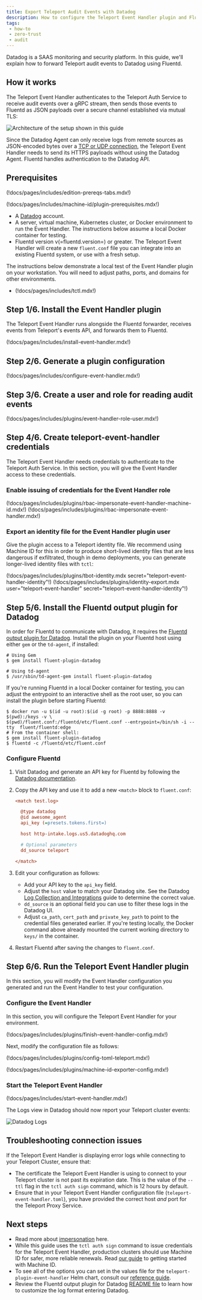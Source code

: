 ```yaml
---
title: Export Teleport Audit Events with Datadog
description: How to configure the Teleport Event Handler plugin and Fluentd to send audit logs to Datadog
tags:
 - how-to
 - zero-trust
 - audit
---
```


Datadog is a SAAS monitoring and security platform. In this guide, we'll explain
how to forward Teleport audit events to Datadog using Fluentd.

## How it works

The Teleport Event Handler authenticates to the Teleport Auth Service to receive
audit events over a gRPC stream, then sends those events to Fluentd as JSON
payloads over a secure channel established via mutual TLS:

![Architecture of the setup shown in this guide](../../../img/management/datadog-diagram.png)

Since the Datadog Agent can only receive logs from remote sources as
JSON-encoded bytes over a [TCP or UDP
connection](https://docs.datadoghq.com/agent/logs/?tab=tailfiles#custom-log-collection),
the Teleport Event Handler needs to send its HTTPS payloads without using the
Datadog Agent. Fluentd handles authentication to the Datadog API.

## Prerequisites

(!docs/pages/includes/edition-prereqs-tabs.mdx!)

(!docs/pages/includes/machine-id/plugin-prerequisites.mdx!)

- A [Datadog](https://www.datadoghq.com/) account.
- A server, virtual machine, Kubernetes cluster, or Docker environment to run the
  Event Handler. The instructions below assume a local Docker container for testing.
- Fluentd version v(=fluentd.version=) or greater. The Teleport Event Handler
  will create a new `fluent.conf` file you can integrate into an existing Fluentd
  system, or use with a fresh setup.

The instructions below demonstrate a local test of the Event Handler plugin on
your workstation. You will need to adjust paths, ports, and domains for other
environments.

- (!docs/pages/includes/tctl.mdx!)

## Step 1/6. Install the Event Handler plugin

The Teleport Event Handler runs alongside the Fluentd forwarder, receives events
from Teleport's events API, and forwards them to Fluentd.

(!docs/pages/includes/install-event-handler.mdx!)

## Step 2/6. Generate a plugin configuration

(!docs/pages/includes/configure-event-handler.mdx!)

## Step 3/6. Create a user and role for reading audit events

(!docs/pages/includes/plugins/event-handler-role-user.mdx!)

## Step 4/6. Create teleport-event-handler credentials

The Teleport Event Handler needs credentials to authenticate to the Teleport
Auth Service. In this section, you will give the Event Handler access to these
credentials.

### Enable issuing of credentials for the Event Handler role

<Tabs>
<TabItem label="Machine ID">
(!docs/pages/includes/plugins/rbac-impersonate-event-handler-machine-id.mdx!)
</TabItem>
<TabItem label="Long-lived identity files">
(!docs/pages/includes/plugins/rbac-impersonate-event-handler.mdx!)
</TabItem>
</Tabs>

### Export an identity file for the Event Handler plugin user

Give the plugin access to a Teleport identity file. We recommend using Machine
ID for this in order to produce short-lived identity files that are less
dangerous if exfiltrated, though in demo deployments, you can generate
longer-lived identity files with `tctl`:

<Tabs>
<TabItem label="Machine ID">
(!docs/pages/includes/plugins/tbot-identity.mdx secret="teleport-event-handler-identity"!)
</TabItem>
<TabItem label="Long-lived identity files">
(!docs/pages/includes/plugins/identity-export.mdx user="teleport-event-handler" secret="teleport-event-handler-identity"!)
</TabItem>
</Tabs>

## Step 5/6. Install the Fluentd output plugin for Datadog

In order for Fluentd to communicate with Datadog, it requires the [Fluentd output
plugin for Datadog](https://github.com/DataDog/fluent-plugin-datadog). Install
the plugin on your Fluentd host using either `gem` or the `td-agent`, if installed:

```code
# Using Gem
$ gem install fluent-plugin-datadog

# Using td-agent
$ /usr/sbin/td-agent-gem install fluent-plugin-datadog
```

<Admonition type="tip" title="Testing Locally?">

If you're running Fluentd in a local Docker container for testing, you can adjust
the entrypoint to an interactive shell as the root user, so you can install the
plugin before starting Fluentd:

```code
$ docker run -u $(id -u root):$(id -g root) -p 8888:8888 -v $(pwd):/keys -v \
$(pwd)/fluent.conf:/fluentd/etc/fluent.conf --entrypoint=/bin/sh -i --tty  fluent/fluentd:edge
# From the container shell:
$ gem install fluent-plugin-datadog
$ fluentd -c /fluentd/etc/fluent.conf
```

</Admonition>

### Configure Fluentd

1. Visit Datadog and generate an API key for Fluentd by following the [Datadog
   documentation](https://docs.datadoghq.com/account_management/api-app-keys).

1. Copy the API key and use it to add a new `<match>` block to `fluent.conf`:

   ```ini
   <match test.log>
   
     @type datadog
     @id awesome_agent
     api_key (=presets.tokens.first=)
   
     host http-intake.logs.us5.datadoghq.com
   
     # Optional parameters
     dd_source teleport
   
   </match>
   ```

1. Edit your configuration as follows:

   - Add your API key to the `api_key` field.
   - Adjust the `host` value to match your Datadog site. See the Datadog [Log
     Collection and
     Integrations](https://docs.datadoghq.com/logs/log_collection/?tab=host)
     guide to determine the correct value.
   - `dd_source` is an optional field you can use to filter these logs in the
     Datadog UI.
   - Adjust `ca_path`, `cert_path` and `private_key_path` to point to the
     credential files generated earlier. If you're testing locally, the Docker
     command above already mounted the current working directory to `keys/` in
     the container.

1. Restart Fluentd after saving the changes to `fluent.conf`.

## Step 6/6. Run the Teleport Event Handler plugin

In this section, you will modify the Event Handler configuration you generated
and run the Event Handler to test your configuration.

### Configure the Event Handler

In this section, you will configure the Teleport Event Handler for your
environment.

(!docs/pages/includes/plugins/finish-event-handler-config.mdx!)

Next, modify the configuration file as follows:

(!docs/pages/includes/plugins/config-toml-teleport.mdx!)

(!docs/pages/includes/plugins/machine-id-exporter-config.mdx!)

### Start the Teleport Event Handler

(!docs/pages/includes/start-event-handler.mdx!)

The Logs view in Datadog should now report your Teleport cluster events:

![Datadog Logs](../../../img/management/datadog-logs.png)

## Troubleshooting connection issues

If the Teleport Event Handler is displaying error logs while connecting to your
Teleport Cluster, ensure that:

- The certificate the Teleport Event Handler is using to connect to your
  Teleport cluster is not past its expiration date. This is the value of the
  `--ttl` flag in the `tctl auth sign` command, which is 12 hours by default.
- Ensure that in your Teleport Event Handler configuration file
  (`teleport-event-handler.toml`), you have provided the correct host *and* port
  for the Teleport Proxy Service.

## Next steps

- Read more about
[impersonation](../authentication/impersonation.mdx)
here.
- While this guide uses the `tctl auth sign` command to issue credentials for the
Teleport Event Handler, production clusters should use Machine ID for safer,
more reliable renewals. Read [our guide](../../machine-workload-identity/machine-id/getting-started.mdx)
to getting started with Machine ID.
- To see all of the options you can set in the values file for the
`teleport-plugin-event-handler` Helm chart, consult our [reference
guide](../../reference/helm-reference/teleport-plugin-event-handler.mdx).
- Review the Fluentd output plugin for Datadog [README
file](https://github.com/DataDog/fluent-plugin-datadog/blob/master/README.md)
to learn how to customize the log format entering Datadog.
